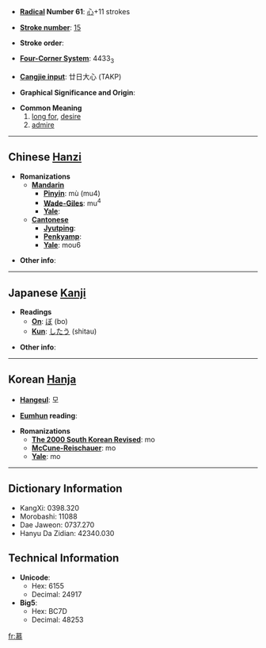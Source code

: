 * '''[[Wiktionary:Chinese radical index| Radical]] Number 61''': [[Wiktionary:Chinese radical index 心|心]]+11 strokes

* '''[[Wiktionary:Chinese total strokes index|Stroke number]]''': [[Wiktionary:Chinese total strokes index 15|15]]

* '''Stroke order''': 

* '''[[Wiktionary:Chinese four corner index|Four-Corner System]]''': 4433<sub>3</sub>

* '''[[Wiktionary:Chinese Cangjie index|Cangjie input]]''': 廿日大心 (TAKP)

* '''Graphical Significance and Origin''': 

* '''Common Meaning'''
*#[[long for]], [[desire]]
*# [[admire]]


----

== Chinese [[Hanzi]] ==

* '''Romanizations'''
** '''[[Mandarin]]'''
*** '''[[Pinyin]]''': mù (mu4)
*** '''[[Wade-Giles]]''': mu<sup>4</sup>
*** '''[[Yale]]''': 
** '''[[Cantonese]]'''
*** '''[[Jyutping]]''':
*** '''[[Penkyamp]]''': 
*** '''[[Yale]]''': mou6

* '''Other info''': 

----

== Japanese [[Kanji]] ==

* '''Readings'''
** '''[[On]]''': [[ぼ]] (bo)
** '''[[Kun]]''': [[したう]] (shitau)

* '''Other info''':  

----

== Korean [[Hanja]] ==

* '''[[Hangeul]]''': 모

* '''[[Eumhun]] reading''': 

* '''Romanizations'''
** '''[[The 2000 South Korean Revised Romanization|The 2000 South Korean Revised]]''': mo
** '''[[McCune-Reischauer]]''': mo
** '''[[Yale]]''': mo

----

== Dictionary Information ==

* KangXi: 0398.320
* Morobashi: 11088
* Dae Jaweon: 0737.270
* Hanyu Da Zidian: 42340.030

== Technical Information ==

* '''Unicode''':
** Hex: 6155
** Decimal: 24917
* '''Big5''':
** Hex: BC7D
** Decimal: 48253

[[fr:慕]]